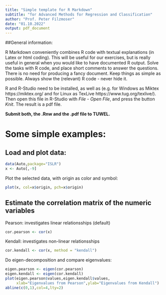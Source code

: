 ```yaml
---
title: "Simple template for R Markdown"
subtitle: "for Advanced Methods for Regression and Classification"
author: "Prof. Peter Filzmoser"
date: "01.10.2022"
output: pdf_document
---
```


##General information:

R Markdown conveniently combines R code with textual explanations (in Latex
or html coding). This will be useful for our exercises, but is really useful 
in general when you would like to have documented R output. 
Solve the tasks with R code, and place short comments to answer the questions. 
There is no need for producing a fancy document. Keep things as simple as possible. 
Always show the (relevant) R code - never hide it.

R and R-Studio need to be installed, as well as \LaTeX
(e.g. for Windows as Miktex https://miktex.org/ and for Linux as TexLive https://www.tug.org/texlive/).
Then open this file in R-Studio with
*File - Open File*, and press the button *Knit*. The result is a pdf file.

**Submit both, the .Rnw and the .pdf file to TUWEL.**

# Some simple examples:

## Load and plot data:

```r
data(Auto,package="ISLR")
x <- Auto[,-9]
```

Plot the selected data, with origin as color and symbol:
```r
plot(x, col=x$origin, pch=x$origin)
```

## Estimate the correlation matrix of the numeric variables

Pearson: investigates linear relationsships (default)
```r
cor.pearson <- cor(x)
```
Kendall: investigates non-linear relationsships
```r
cor.kendall <- cor(x, method = "kendall")
```

Do eigen-decomposition and compare eigenvalues:
```r
eigen.pearson <- eigen(cor.pearson)
eigen.kendall <- eigen(cor.kendall)
plot(eigen.pearson$values,eigen.kendall$values,
     xlab="Eigenvalues from Pearson",ylab="Eigenvalues from Kendall")
abline(c(0,1),col=4,lty=2)
```


</div></pre>